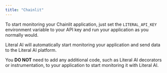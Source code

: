 ```yaml
---
title: "Chainlit"
---
```



To start monitoring your Chainlit application, just set the `LITERAL_API_KEY` environment variable to your API key and run your application as you normally would.

Literal AI will automatically start monitoring your application and send data to the Literal AI platform.

You **DO NOT** need to add any additional code, such as Literal AI decorators or instrumentation, to your application to start monitoring it with Literal AI.